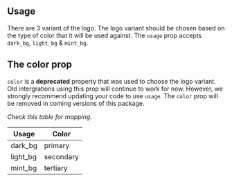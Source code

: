 
## Usage

There are 3 variant of the logo. The logo variant should be chosen based on the type of color that it will be used against.
The `usage` prop accepts `dark_bg`, `light_bg` & `mint_bg`.

<Container>
  <Row
    align="middle"
    style={{ width: '100%', justifyContent: 'space-between' }}
  >
    <Col span={3}>
      <div
        style={{
          backgroundColor: '#052962',
          padding: '15px',
          textAlign: 'center',
        }}
      >
        <Logo fontSize={150} />
      </div>
    </Col>
    <Col span={3}>
      <div
        style={{
          backgroundColor: '#F1F4FA',
          padding: '15px',
          textAlign: 'center',
        }}
      >
        <Logo fontSize={150} usage="light_bg" />
      </div>
    </Col>
    <Col span={3}>
      <div
        style={{
          backgroundColor: '#00CEA5',
          padding: '15px',
          textAlign: 'center',
        }}
      >
        <Logo fontSize={150} usage="mint_bg" />
      </div>
    </Col>
  </Row>
</Container>

## The color prop

`color` is a **deprecated** property that was used to choose the logo variant.
Old intergrations using this prop will continue to work for now. However, we strongly recommend updating your code to use `usage`.
The `color` prop will be removed in coming versions of this package.

_Check this table for mapping._

| Usage    | Color     |
| -------- | --------- |
| dark_bg  | primary   |
| light_bg | secondary |
| mint_bg  | tertiary  |
